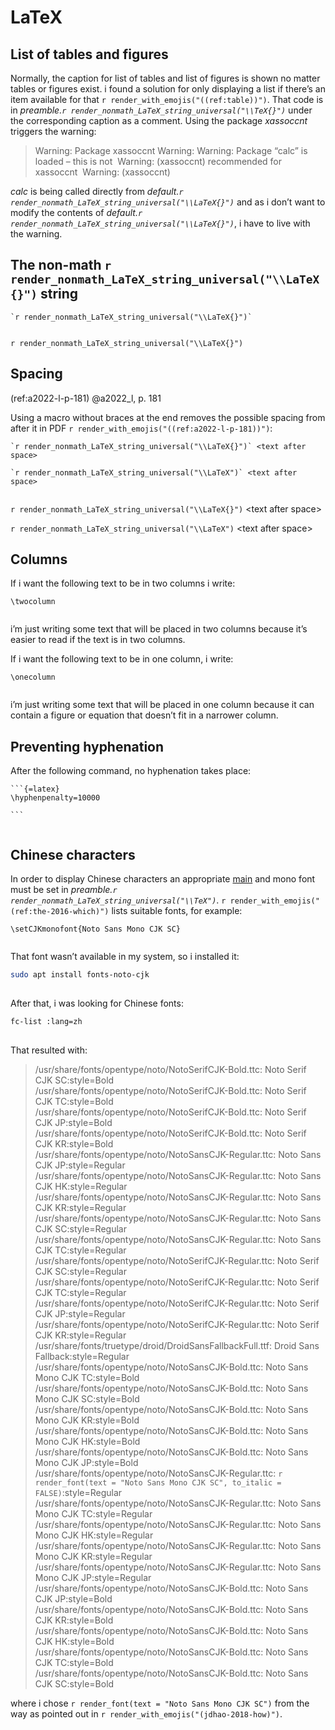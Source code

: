 # LaTeX
  
## List of tables and figures  
  
Normally, the caption for list of tables and list of figures is shown no matter tables or figures exist. i found a solution for only displaying a list if there's an item available for that `r render_with_emojis("((ref:table))")`. That code is in *preamble.`r render_nonmath_LaTeX_string_universal("\\TeX{}")`* under the corresponding caption as a comment. Using the package *xassoccnt* triggers the warning:  
  
> Warning: Package xassoccnt Warning: Warning: Package "calc" is loaded -- this is not\  
> Warning: (xassoccnt)                recommended for xassoccnt\  
> Warning: (xassoccnt)                  
  
*calc* is being called directly from *default.`r render_nonmath_LaTeX_string_universal("\\LaTeX{}")`* and as i don't want to modify the contents of *default.`r render_nonmath_LaTeX_string_universal("\\LaTeX{}")`*, i have to live with the warning.  
  
## The non-math `r render_nonmath_LaTeX_string_universal("\\LaTeX{}")` string  
  
````verbatim
`r render_nonmath_LaTeX_string_universal("\\LaTeX{}")`  
  
````  
  
`r render_nonmath_LaTeX_string_universal("\\LaTeX{}")`  
  
## Spacing  
  
(ref:a2022-l-p-181) @a2022_l, p. 181
  
Using a macro without braces at the end removes the possible spacing from after it in PDF `r render_with_emojis("((ref:a2022-l-p-181))")`:  
  
  
````verbatim
`r render_nonmath_LaTeX_string_universal("\\LaTeX{}")` <text after space>  
    
`r render_nonmath_LaTeX_string_universal("\\LaTeX")` <text after space>  
  
````  
  
`r render_nonmath_LaTeX_string_universal("\\LaTeX{}")` \<text after space>  
    
`r render_nonmath_LaTeX_string_universal("\\LaTeX")` \<text after space>  
  
## Columns  
  
If i want the following text to be in two columns i write:  
  
````verbatim
\twocolumn  
  
````  
  
```{=latex}  
\twocolumn  
```  
  
i'm just writing some text that will be placed in two columns because it's easier to read if the text is in two columns.  
  
If i want the following text to be in one column, i write:  
  
````verbatim
\onecolumn  
  
````  
  
  
```{=latex}  
\onecolumn  
```  
  
i'm just writing some text that will be placed in one column because it can contain a figure or equation that doesn't fit in a narrower column.  
  
## Preventing hyphenation  
  
After the following command, no hyphenation takes place:  
  
````verbatim
```{=latex}  
\hyphenpenalty=10000  
  
```  
  
````  
  
## Chinese characters  
  
In order to display Chinese characters an appropriate [main](#mainfont)  and mono font must be set in *preamble.`r render_nonmath_LaTeX_string_universal("\\TeX")`*. `r render_with_emojis("(ref:the-2016-which)")` lists suitable fonts, for example:  
  
```verbatim
\setCJKmonofont{Noto Sans Mono CJK SC}  
  
```  
  
That font wasn't available in my system, so i installed it:  
  
```bash
sudo apt install fonts-noto-cjk  
  
```  
  
After that, i was looking for Chinese fonts:  
  
```bash
fc-list :lang=zh  
  
```  
  
That resulted with:  
  
> /usr/share/fonts/opentype/noto/NotoSerifCJK-Bold.ttc: Noto Serif CJK SC:style=Bold  
/usr/share/fonts/opentype/noto/NotoSerifCJK-Bold.ttc: Noto Serif CJK TC:style=Bold  
/usr/share/fonts/opentype/noto/NotoSerifCJK-Bold.ttc: Noto Serif CJK JP:style=Bold  
/usr/share/fonts/opentype/noto/NotoSerifCJK-Bold.ttc: Noto Serif CJK KR:style=Bold  
/usr/share/fonts/opentype/noto/NotoSansCJK-Regular.ttc: Noto Sans CJK JP:style=Regular  
/usr/share/fonts/opentype/noto/NotoSansCJK-Regular.ttc: Noto Sans CJK HK:style=Regular  
/usr/share/fonts/opentype/noto/NotoSansCJK-Regular.ttc: Noto Sans CJK KR:style=Regular  
/usr/share/fonts/opentype/noto/NotoSansCJK-Regular.ttc: Noto Sans CJK SC:style=Regular  
/usr/share/fonts/opentype/noto/NotoSansCJK-Regular.ttc: Noto Sans CJK TC:style=Regular  
/usr/share/fonts/opentype/noto/NotoSerifCJK-Regular.ttc: Noto Serif CJK SC:style=Regular  
/usr/share/fonts/opentype/noto/NotoSerifCJK-Regular.ttc: Noto Serif CJK TC:style=Regular  
/usr/share/fonts/opentype/noto/NotoSerifCJK-Regular.ttc: Noto Serif CJK JP:style=Regular  
/usr/share/fonts/opentype/noto/NotoSerifCJK-Regular.ttc: Noto Serif CJK KR:style=Regular  
/usr/share/fonts/truetype/droid/DroidSansFallbackFull.ttf: Droid Sans Fallback:style=Regular  
/usr/share/fonts/opentype/noto/NotoSansCJK-Bold.ttc: Noto Sans Mono CJK TC:style=Bold  
/usr/share/fonts/opentype/noto/NotoSansCJK-Bold.ttc: Noto Sans Mono CJK SC:style=Bold  
/usr/share/fonts/opentype/noto/NotoSansCJK-Bold.ttc: Noto Sans Mono CJK KR:style=Bold  
/usr/share/fonts/opentype/noto/NotoSansCJK-Bold.ttc: Noto Sans Mono CJK HK:style=Bold  
/usr/share/fonts/opentype/noto/NotoSansCJK-Bold.ttc: Noto Sans Mono CJK JP:style=Bold  
/usr/share/fonts/opentype/noto/NotoSansCJK-Regular.ttc: `r render_font(text = "Noto Sans Mono CJK SC", to_italic = FALSE)`:style=Regular  
/usr/share/fonts/opentype/noto/NotoSansCJK-Regular.ttc: Noto Sans Mono CJK TC:style=Regular  
/usr/share/fonts/opentype/noto/NotoSansCJK-Regular.ttc: Noto Sans Mono CJK HK:style=Regular  
/usr/share/fonts/opentype/noto/NotoSansCJK-Regular.ttc: Noto Sans Mono CJK KR:style=Regular  
/usr/share/fonts/opentype/noto/NotoSansCJK-Regular.ttc: Noto Sans Mono CJK JP:style=Regular  
/usr/share/fonts/opentype/noto/NotoSansCJK-Bold.ttc: Noto Sans CJK JP:style=Bold  
/usr/share/fonts/opentype/noto/NotoSansCJK-Bold.ttc: Noto Sans CJK KR:style=Bold  
/usr/share/fonts/opentype/noto/NotoSansCJK-Bold.ttc: Noto Sans CJK HK:style=Bold  
/usr/share/fonts/opentype/noto/NotoSansCJK-Bold.ttc: Noto Sans CJK TC:style=Bold  
/usr/share/fonts/opentype/noto/NotoSansCJK-Bold.ttc: Noto Sans CJK SC:style=Bold  

where i chose `r render_font(text = "Noto Sans Mono CJK SC")` from the way as pointed out in `r render_with_emojis("(jdhao-2018-how)")`.
